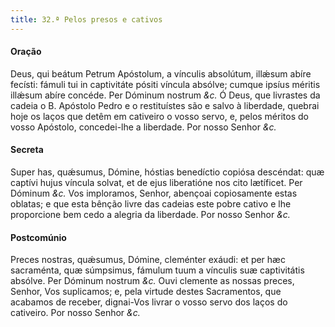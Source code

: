 ```yaml
---
title: 32.ª Pelos presos e cativos
---
```



#### Oração
<div class="grid grid-cols-2 gap-5">
  <span class="text-justify">
    Deus, qui beátum Petrum Apóstolum, a vínculis absolútum, illǽsum abíre
    fecísti: fámuli tui in captivitáte pósiti víncula absólve; cumque ipsíus
    méritis illǽsum abíre concéde. Per Dóminum nostrum <em>&c.</em>
  </span>
  <span class="text-justify">
    Ó Deus, que livrastes da cadeia o B. Apóstolo Pedro e o restituístes são e
    salvo à liberdade, quebrai hoje os laços que detêm em cativeiro o vosso
    servo, e, pelos méritos do vosso Apóstolo, concedei-lhe a liberdade. Por
    nosso Senhor <em>&c.</em>
  </span>
</div>


#### Secreta
<div class="grid grid-cols-2 gap-5">
  <span class="text-justify">
    Super has, quǽsumus, Dómine, hóstias benedíctio copiósa descéndat: quæ
    captívi hujus víncula solvat, et de ejus liberatióne nos cito lætíficet. Per
    Dóminum <em>&c.</em>
  </span>
  <span class="text-justify">
    Vos imploramos, Senhor, abençoai copiosamente estas oblatas; e que esta
    bênção livre das cadeias este pobre cativo e lhe proporcione bem cedo a
    alegria da liberdade. Por nosso Senhor <em>&c.</em>
  </span>
</div>


#### Postcomúnio
<div class="grid grid-cols-2 gap-5">
  <span class="text-justify">
    Preces nostras, quǽsumus, Dómine, cleménter exáudi: et per hæc sacraménta,
    quæ súmpsimus, fámulum tuum a vínculis suæ captivitátis absólve. Per Dóminum
    nostrum <em>&c.</em>
  </span>
  <span class="text-justify">
    Ouvi clemente as nossas preces, Senhor, Vos suplicamos; e, pela virtude
    destes Sacramentos, que acabamos de receber, dignai-Vos livrar o vosso servo
    dos laços do cativeiro. Por nosso Senhor <em>&c.</em>
  </span>
</div>
